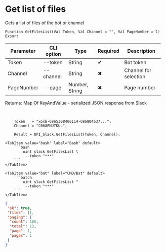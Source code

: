 ﻿---
sidebar_position: 1
description: Get list of files and other functions to work with Slack in the Open Integration Package, a free open-source integration library for 1C:Enterprise 8, OneScript and CLI
keywords: [1C, 1С, 1С:Enterprise, 1С:Enterprise 8.3, API, Integration, Services, Exchange, OneScript, CLI, Slack]
---


# Get list of files
 Gets a list of files of the bot or channel



`Function GetFilesList(Val Token, Val Channel = "", Val PageNumber = 1) Export`

  | Parameter | CLI option | Type | Required | Description |
  |-|-|-|-|-|
  | Token | --token | String | &#x2714; | Bot token |
  | Channel | --channel | String | &#x2716; | Channel for selection |
  | PageNumber | --page | Number, String | &#x2716; | Page number |

  
  Returns:  Map Of KeyAndValue - serialized JSON response from Slack

<br/>




```bsl title="1C:Enterprise/OneScript code example"
    Token   = "xoxb-6965308400114-696804637...";
    Channel = "C06UFNUTKUL";

    Result = OPI_Slack.GetFilesList(Token, Channel);
```
 

 <Tabs>
  
    <TabItem value="bash" label="Bash" default>
        ```bash
            oint slack GetFilesList \
             --token "***"
        ```
    </TabItem>
  
    <TabItem value="bat" label="CMD/Bat" default>
        ```batch
            oint slack GetFilesList ^
             --token "***"
        ```
    </TabItem>
</Tabs>


```json title="Result"
{
 "ok": true,
 "files": [],
 "paging": {
  "count": 100,
  "total": 13,
  "page": 1,
  "pages": 1
 }
}
```
